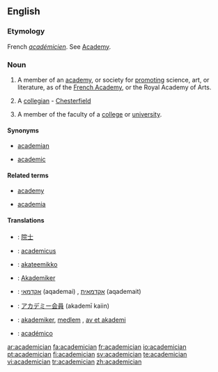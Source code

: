 ==English==

===Etymology===
French ''[[académicien]]''. See [[Academy]].

===Noun===
{{en-noun}}

# A member of an [[academy]], or society for [[promoting]] science, art, or literature, as of the [[French Academy]], or the Royal Academy of Arts.
# {{rare}} A [[collegian]] - [[Chesterfield]]
# A member of the faculty of a [[college]] or [[university]].

====Synonyms====
{{rel-top|member of university faculty}}
* [[academian]]
{{rel-mid}}
* [[academic]]
{{rel-bottom}}

====Related terms====
{{rel-top|terms related to academician}}
* [[academy]]
{{rel-mid}}
* [[academia]]
{{rel-bottom}}

====Translations====
{{checktrans-top}}
*{{ttbc|Chinese}}: [[院士]]
*{{ttbc|Dutch}}: [[academicus]] {{m}}
*{{ttbc|Finnish}}: [[akateemikko]]
*{{ttbc|German}}: [[Akademiker]] {{m}}
{{trans-mid}}
*{{ttbc|Hebrew}}: [[אקדמאי]] (aqademai) {{m}}, [[אקדמאית]] (aqademait) {{f}}
*{{ttbc|Japanese}}: [[アカデミー会員]] (akademī kaiin)
*{{ttbc|Norwegian}}: [[akademiker]], [[medlem]] {{n}}, [[av et akademi]]
*{{ttbc|Spanish}}: [[académico]] {{m}}
{{trans-bottom}}

[[ar:academician]]
[[fa:academician]]
[[fr:academician]]
[[io:academician]]
[[pt:academician]]
[[fi:academician]]
[[sv:academician]]
[[te:academician]]
[[vi:academician]]
[[tr:academician]]
[[zh:academician]]